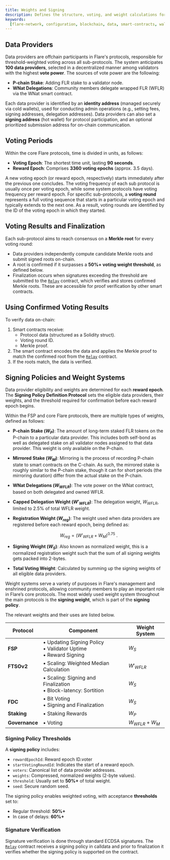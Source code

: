 ```yaml
---
title: Weights and Signing
description: Defines the structure, voting, and weight calculations for FSP.
keywords:
  [flare-network, configuration, blockchain, data, smart-contracts, wallets]
---
```


## Data Providers

Data providers are offchain participants in Flare's protocols, responsible for threshold-weighted voting across all sub-protocols.
The system anticipates **100 data providers**, selected in a decentralized manner among validators with the highest **vote power**.
The sources of vote power are the following:

- **P-chain Stake**: Adding FLR stake to a validator node.
- **WNat Delegations**: Community members delegate wrapped FLR (WFLR) via the WNat smart contract.

Each data provider is identified by an **identity address** (managed securely via cold wallets), used for conducting admin operations (e.g., setting fees, signing addresses, delegation addresses).
Data providers can also set a **signing address** (hot wallet) for protocol participation, and an optional prioritized submission address for on-chain communication.

## Voting Periods

Within the core Flare protocols, time is divided in units, as follows:

- **Voting Epoch**: The shortest time unit, lasting **90 seconds**.
- **Reward Epoch**: Comprises **3360 voting epochs** (approx. 3.5 days).

A new voting epoch (or reward epoch, respectively) starts immediately after the previous one concludes. The voting frequency of each sub protocol is usually once per voting epoch, while some system protocols have voting frequency per reward epoch.
For specific sub-protocols, a **voting round** represents a full voting sequence that starts in a particular voting epoch and typically extends to the next one.
As a result, voting rounds are identified by the ID of the voting epoch in which they started.

## Voting Results and Finalization

Each sub-protocol aims to reach consensus on a **Merkle root** for every voting round:

- Data providers independently compute candidate Merkle roots and submit signed roots on-chain.
- A root is confirmed if it surpasses a **50%+ voting weight threshold**, as defined below.
- Finalization occurs when signatures exceeding the threshold are submitted to the [`Relay`](/network/fsp/solidity-reference/IRelay) contract, which verifies and stores confirmed Merkle roots.
  These are accessible for proof verification by other smart contracts.

## Using Confirmed Voting Results

To verify data on-chain:

1. Smart contracts receive:
   - Protocol data (structured as a Solidity struct).
   - Voting round ID.
   - Merkle proof.
2. The smart contract encodes the data and applies the Merkle proof to match the confirmed root from the [`Relay`](/network/fsp/solidity-reference/IRelay) contract.
3. If the roots match, the data is verified.

## Signing Policies and Weight Systems

Data provider eligibility and weights are determined for each **reward epoch**.
The **Signing Policy Definition Protocol** sets the eligible data providers, their weights, and the threshold required for confirmation before each reward epoch begins.

Within the FSP and core Flare protocols, there are multiple types of weights, defined as follows:

- **P-chain Stake ($W_P$)**: The amount of long-term staked FLR tokens on the P-chain to a particular data provider.
  This includes both self-bond as well as delegated stake on all validator nodes assigned to that data provider.
  This weight is only available on the P-chain.

- **Mirrored Stake ($W_M$)**: Mirroring is the process of recording P-chain state to smart contracts on the C-chain.
  As such, the mirrored stake is roughly similar to the P-chain stake, though it can for short periods (the mirroring duration) differ from the actual stake on the P-chain.

- **WNat Delegations ($W_{WFLR}$)**: The vote power on the WNat contract, based on both delegated and owned WFLR.

- **Capped Delegation Weight ($W'_{WFLR}$)**: The delegation weight, $W_{WFLR}$, limited to 2.5% of total WFLR weight.

- **Registration Weight ($W_{reg}$)**: The weight used when data providers are registered before each reward epoch, being defined as:

  $$
  W_{reg} = \left(W'_{WFLR} + W_M \right)^{0.75}~.
  $$

- **Signing Weight ($W_{S}$)**: Also known as normalized weight, this is a normalized registration weight such that the sum of all signing weights gets packed into 2-bytes.

- **Total Voting Weight**: Calculated by summing up the signing weights of all eligible data providers.

Weight systems serve a variety of purposes in Flare's management and enshrined protocols, allowing community members to play an important role in Flare’s core protocols.
The most widely used weight system throughout the main protocols is the **signing weight**, which is part of the **signing policy**.

The relevant weights and their uses are listed below.

| Protocol       | Component                                                               | Weight System    |
| -------------- | ----------------------------------------------------------------------- | ---------------- |
| **FSP**        | • Updating Signing Policy<br />• Validator Uptime<br />• Reward Signing | $W_S$            |
| **FTSOv2**     | • Scaling: Weighted Median Calculation                                  | $W'_{WFLR}$      |
|                | • Scaling: Signing and Finalization<br />• Block-latency: Sortition     | $W_S$            |
| **FDC**        | • Bit Voting<br />• Signing and Finalization                            | $W_S$            |
| **Staking**    | • Staking Rewards                                                       | $W_P$            |
| **Governance** | • Voting                                                                | $W_{WFLR} + W_M$ |

### Signing Policy Thresholds

A **signing policy** includes:

- `rewardEpochId`: Reward epoch ID.voter
- `startVotingRoundId`: Indicates the start of a reward epoch.
- `voters`: Canonical list of data provider addresses.
- `weights`: Compressed, normalized weights (2-byte values).
- `threshold`: Usually set to **50%+** of total weight.
- `seed`: Secure random seed.

The signing policy enables weighted voting, with acceptance **thresholds** set to:

- Regular threshold: **50%+**
- In case of delays: **60%+**

### Signature Verification

Signature verification is done through standard ECDSA signatures.
The [`Relay`](/network/fsp/solidity-reference/IRelay) contract receives a signing policy in calldata and prior to finalization it verifies whether the signing policy is supported on the contract.
